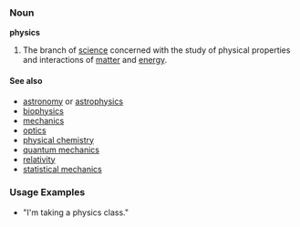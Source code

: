 === Noun ===

'''physics'''

# The branch of [[science]] concerned with the study of physical properties and interactions of [[matter]] and [[energy]].


==== See also ====
*[[astronomy]] or [[astrophysics]]
*[[biophysics]]
*[[mechanics]]
*[[optics]]
*[[physical chemistry]]
*[[quantum mechanics]]
*[[relativity]]
*[[statistical mechanics]]

=== Usage Examples ===
*"I'm taking a physics class."